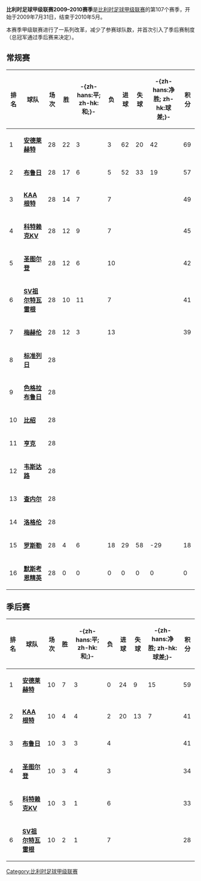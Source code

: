 {{intromissing|time=2010-05-18T12:59:11+00:00}}
'''比利时足球甲级联赛2009–2010赛季'''是[[比利时足球甲级联赛|比利时足球甲级联赛]]的第107个赛季，开始于2009年7月31日，结束于2010年5月。

本赛季甲级联赛进行了一系列改革，减少了参赛球队数，并首次引入了季后赛制度（总冠军通过季后赛来决定）。

== 常规赛 ==
{| class="wikitable sortable" style="text-align: center;"
! '''排名'''
!'''球队'''
!'''场次'''
!'''胜'''
!'''-{zh-hans:平; zh-hk:和;}-'''
!'''负'''
!'''进球'''
!'''失球'''
!'''-{zh-hans:净胜; zh-hk:球差;}-'''
!'''积分'''
|- style="background: #D0F0C0;"
|1||align="left"|'''[[安德莱赫特足球俱乐部|安德莱赫特]] '''||28||22||3||3||62||20||42||69
|- style="background: #E8FFD8;"
|2||align="left"|'''[[布鲁日足球俱乐部|布鲁日]]'''||28||17||6||5||52||33||19|| 57
|- style="background: #E8FFD8;" 
|3||align="left"|'''[[KAA根特|KAA根特]]'''||28||14||7||7|| || || ||49
|- style="background: #F0F0F0;"
|4||align="left"|'''[[科特赖克KV|科特赖克KV]]'''||28||12||9||7|| || || || 45
|- style="background: #F0F0F0;"
|5||align="left"|'''[[圣图尔登|圣图尔登]]'''||28||12||6||10|| || || || 42
|- style="background: #F0F0F0;"
|6||align="left"|'''[[SV祖尔特瓦雷根|SV祖尔特瓦雷根]]'''||28 ||10||11||7|| || || || 41
|- style="background: #F0F0F0;"
|7||align="left"|'''[[梅赫伦|梅赫伦]]'''||28 ||12||3||13|| || || || 39
|- style="background: #F0F0F0;"
|8||align="left"|'''[[标准列日|标准列日]]'''||28 || || || || || || ||  
|- style="background: #F0F0F0;"
|9||align="left"|'''[[色格拉布鲁日|色格拉布鲁日]]'''||28 || || || || || || || 
|- style="background: #F0F0F0;"
|10||align="left"|'''[[比绍|比绍]]'''||28 || || || || || || || 
|- style="background: #F0F0F0;"
|11||align="left"|'''[[亨克|亨克]]'''||28 || || || || || || || 
|- style="background: #F0F0F0;"
|12||align="left"|'''[[韦斯达路|韦斯达路]]'''||28 || || || || || || || 
|- style="background: #F0F0F0;"
|13||align="left"|'''[[查内尔|查内尔]]'''||28 || || || || || || || 
|- style="background: #F0F0F0;"
|14||align="left"|'''[[洛格伦|洛格伦]]'''||28 || || || || || || || 
|- style="background: #F0F0F0;"
|15||align="left"|'''[[皇家羅斯勒體育會|罗斯勒]]'''||28 ||4||6||18||29||58||-29||18
|- style="background: #FFCCCC;"
|16||align="left"|'''[[默斯考恩精英|默斯考恩精英]]'''||28||0||0||0||0||0||0||0
|}

== 季后赛 ==
{| class="wikitable sortable" style="text-align: center;"
! '''排名'''
!'''球队'''
!'''场次'''
!'''胜'''
!'''-{zh-hans:平; zh-hk:和;}-'''
!'''负'''
!'''进球'''
!'''失球'''
!'''-{zh-hans:净胜; zh-hk:球差;}-'''
!'''积分'''
|- style="background: #D0F0C0;"
|1||align="left"|'''[[安德莱赫特足球俱乐部|安德莱赫特]] '''||10||7||3||0||24||9||15||59
|- style="background: #E8FFD8;"
|2||align="left"|'''[[KAA根特|KAA根特]]'''||10||4||4||2||20||13||7|| 41
|- style="background: #E8FFD8;" 
|3||align="left"|'''[[布鲁日足球俱乐部|布鲁日]]'''||10||3||3||4|| || || ||41
|- style="background: #F0F0F0;"
|4||align="left"|'''[[圣图尔登|圣图尔登]]'''||10||3||4||3|| || || || 34
|- style="background: #F0F0F0;"
|5||align="left"|'''[[科特赖克KV|科特赖克KV]]'''||10||3||1||6|| || || || 33
|- style="background: #F0F0F0;"
|6||align="left"|'''[[SV祖尔特瓦雷根|SV祖尔特瓦雷根]]'''||10||2||1||7|| || || || 28
|}


{{比甲赛季}}

[[Category:比利时足球甲级联赛|Category:比利时足球甲级联赛]]